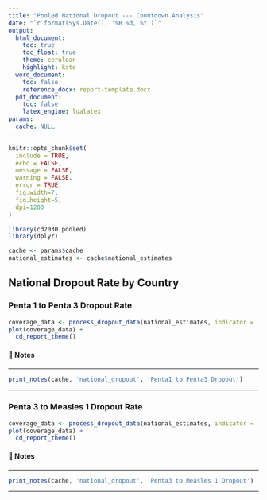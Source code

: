 ```yaml
---
title: "Pooled National Dropout --- Countdown Analysis"
date: "`r format(Sys.Date(), '%B %d, %Y')`"
output: 
  html_document:
    toc: true
    toc_float: true
    theme: cerulean
    highlight: kate
  word_document:
    toc: false
    reference_docx: report-template.docx
  pdf_document:
    toc: false
    latex_engine: lualatex
params:
  cache: NULL
---
```


```r
knitr::opts_chunk$set(
  include = TRUE,
  echo = FALSE,
  message = FALSE,
  warning = FALSE,
  error = TRUE,
  fig.width=7, 
  fig.height=5, 
  dpi=1200
)

library(cd2030.pooled)
library(dplyr)

cache <- params$cache
national_estimates <- cache$national_estimates
```

## National Dropout Rate by Country

### Penta 1 to Penta 3 Dropout Rate

```r
coverage_data <- process_dropout_data(national_estimates, indicator = 'cov_dropout_penta13_penta1')
plot(coverage_data) +
  cd_report_theme()
```

#### 📝 Notes 

::: {custom-style="Style1"}

---

```r
print_notes(cache, 'national_dropout', 'Penta1 to Penta3 Dropout')
```

---

:::

### Penta 3 to Measles 1 Dropout Rate

```r
coverage_data <- process_dropout_data(national_estimates, indicator = 'cov_dropout_penta3mcv1_penta1')
plot(coverage_data) +
  cd_report_theme()
```

#### 📝 Notes 

::: {custom-style="Style1"}

---

```r
print_notes(cache, 'national_dropout', 'Penta3 to Measles 1 Dropout')
```

---

:::
